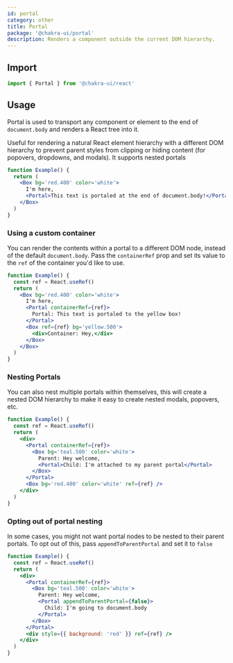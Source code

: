 ```yaml
---
id: portal
category: other
title: Portal
package: '@chakra-ui/portal'
description: Renders a component outside the current DOM hierarchy.
---
```


## Import

```js
import { Portal } from '@chakra-ui/react'
```

## Usage

Portal is used to transport any component or element to the end of
`document.body` and renders a React tree into it.

Useful for rendering a natural React element hierarchy with a different DOM
hierarchy to prevent parent styles from clipping or hiding content (for
popovers, dropdowns, and modals). It supports nested portals

```jsx
function Example() {
  return (
    <Box bg='red.400' color='white'>
      I'm here,
      <Portal>This text is portaled at the end of document.body!</Portal>
    </Box>
  )
}
```

### Using a custom container

You can render the contents within a portal to a different DOM node, instead of
the default `document.body`. Pass the `containerRef` prop and set its value to
the `ref` of the container you'd like to use.

```jsx
function Example() {
  const ref = React.useRef()
  return (
    <Box bg='red.400' color='white'>
      I'm here,
      <Portal containerRef={ref}>
        Portal: This text is portaled to the yellow box!
      </Portal>
      <Box ref={ref} bg='yellow.500'>
        <div>Container: Hey,</div>
      </Box>
    </Box>
  )
}
```

### Nesting Portals

You can also nest multiple portals within themselves, this will create a nested
DOM hierarchy to make it easy to create nested modals, popovers, etc.

```jsx
function Example() {
  const ref = React.useRef()
  return (
    <div>
      <Portal containerRef={ref}>
        <Box bg='teal.500' color='white'>
          Parent: Hey welcome,
          <Portal>Child: I'm attached to my parent portal</Portal>
        </Box>
      </Portal>
      <Box bg='red.400' color='white' ref={ref} />
    </div>
  )
}
```

### Opting out of portal nesting

In some cases, you might not want portal nodes to be nested to their parent
portals. To opt out of this, pass `appendToParentPortal` and set it to `false`

```jsx
function Example() {
  const ref = React.useRef()
  return (
    <div>
      <Portal containerRef={ref}>
        <Box bg='teal.500' color='white'>
          Parent: Hey welcome,
          <Portal appendToParentPortal={false}>
            Child: I'm going to document.body
          </Portal>
        </Box>
      </Portal>
      <div style={{ background: 'red' }} ref={ref} />
    </div>
  )
}
```
